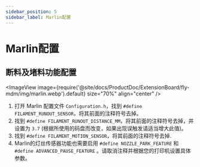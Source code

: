 ```yaml
---
sidebar_position: 5
sidebar_label: Marlin配置
---
```


# Marlin配置

## 断料及堵料功能配置

<ImageView image={require('@site/docs/ProductDoc/ExtensionBoard/fly-mdm/img/marlin.webp').default} size="70%" align="center" />

1. 打开 Marlin 配置文件 `Configuration.h`，找到 `#define FILAMENT_RUNOUT_SENSOR`，将其前面的注释符号去掉。
2. 找到 `#define FILAMENT_RUNOUT_DISTANCE_MM`，将其前面的注释符号去掉，并设置为 `3.7` (根据所使用的码盘而改变，如果出现误触发请适当增大此值)。
3. 找到 `#define FILAMENT_MOTION_SENSOR`，将其前面的注释符号去掉.
4. Marlin的灯丝传感器功能也需要启用 `#define NOZZLE_PARK_FEATURE` 和 `#define ADVANCED_PAUSE_FEATURE` 。请取消注释并根据您的打印机设置具体参数。
